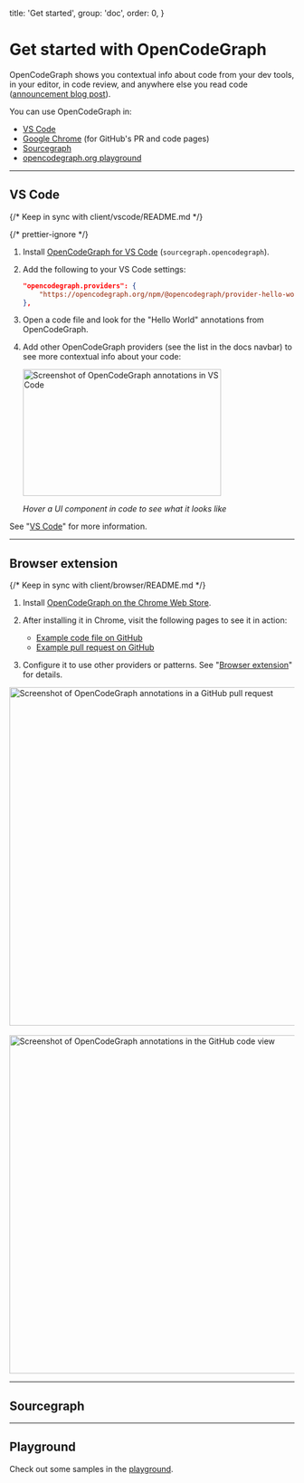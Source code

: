 
  title: 'Get started',
  group: 'doc',
  order: 0,
}

# Get started with OpenCodeGraph

OpenCodeGraph shows you contextual info about code from your dev tools, in your editor, in code review, and anywhere else you read code ([announcement blog post](https://sourcegraph.com/blog/opencodegraph)).

You can use OpenCodeGraph in:

- [VS Code](#vs-code)
- [Google Chrome](#browser-extension) (for GitHub's PR and code pages)
- [Sourcegraph](#sourcegraph)
- [opencodegraph.org playground](/playground)

---

## VS Code

{/* Keep in sync with client/vscode/README.md */}

{/* prettier-ignore */}
1. Install [OpenCodeGraph for VS Code](https://marketplace.visualstudio.com/items?itemName=sourcegraph.opencodegraph) (`sourcegraph.opencodegraph`).
1. Add the following to your VS Code settings:
      ```json
      "opencodegraph.providers": {
          "https://opencodegraph.org/npm/@opencodegraph/provider-hello-world": true,
      },
      ```
1. Open a code file and look for the "Hello World" annotations from OpenCodeGraph.
1. Add other OpenCodeGraph providers (see the list in the docs navbar) to see more contextual info about your code:

    <img src="https://storage.googleapis.com/sourcegraph-assets/blog/screencast-vscode-storybook-v0.gif" width="350" height="224" alt="Screenshot of OpenCodeGraph annotations in VS Code" className="border border-border" />

    _Hover a UI component in code to see what it looks like_

See "[VS Code](/docs/clients/vscode)" for more information.

---

## Browser extension

{/* Keep in sync with client/browser/README.md */}

1. Install [OpenCodeGraph on the Chrome Web Store](https://chromewebstore.google.com/detail/indllinbfleghfhhaglfgohfceffendm).
1. After installing it in Chrome, visit the following pages to see it in action:

   - [Example code file on GitHub](https://github.com/sourcegraph/sourcegraph/blob/main/internal/repos/conf.go)
   - [Example pull request on GitHub](https://github.com/sourcegraph/sourcegraph/pull/58878/files)

1. Configure it to use other providers or patterns. See "[Browser extension](/docs/clients/browser-extension)" for details.

<img src="https://storage.googleapis.com/sourcegraph-assets/opencodegraph/screenshot-browser-github-pr-v0.png" alt="Screenshot of OpenCodeGraph annotations in a GitHub pull request" width="598" />

<br />
<br />

<img src="https://storage.googleapis.com/sourcegraph-assets/opencodegraph/screenshot-browser-github-codeview-v0.png" alt="Screenshot of OpenCodeGraph annotations in the GitHub code view" width="598" />

---

## Sourcegraph

<SourcegraphGettingStartedCommon />

---

## Playground

Check out some samples in the [playground](/playground).
